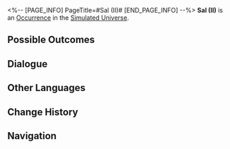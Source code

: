 <%-- [PAGE_INFO]
PageTitle=#Sal (II)#
[END_PAGE_INFO] --%>
{{Stub}}
{{Simulated Universe Event Infobox
|id            = 11901-1
|title         = 
|image         = Occurrence Twins.png
|domains_su    = Unknown
|domains_swarm = Unknown
|domains_gng   = Unknown
|domains_du    = 
|domains_und   = Unknown
|requirements  = 
|prev          = 
|next          = 
|characters    = 
|factions      = 
|order         = 083
|order_du      = 
}}
'''Sal (II)''' is an [[Simulated Universe/Occurrence|Occurrence]] in the [[Simulated Universe]].

==Possible Outcomes==
{{Possible Outcomes
|choice_1 = Mix the two personalities together.
|result_1 = Switch to Leo's personality and obtain 1 random Curio.
|path_1   = Nihility
|modes_1  = swarm

|choice_2 = Pick Sal.
|result_2 = Obtain 1 Curio, and all characters lose HP equal to 20% of their current HP.

|choice_3 = Let Leo out.
|result_3 = Reset Sal and Leo's personalities.
}}
<!--
==Gameplay Notes==
* 
-->
==Dialogue==
{{Dialogue Start}}
:{{tx}}
{{Dialogue End}}

==Other Languages==
{{Other Languages
|en   = Sal (II)
|zhs  = 萨里（其二）
|zht  = 薩李（其二）
|ja   = サリ（その2）
|ko   = 살 (2)
|es   = Sal (II)
|fr   = Sal (II)
|ru   = Сал II
|th   = Sal (2)
|vi   = Sal (2)
|de   = Sal (Teil 2)
|id   = Sal (2)
|pt   = Sal (II)
}}

==Change History==
{{Change History|1.0}}

==Navigation==
{{Occurrence Navbox}}